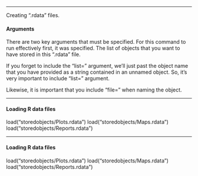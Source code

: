 ------------------------------------------------

Creating ".rdata" files.


#### Arguments 

There are two key arguments that must be specified. 
For this command to run effectively first, it was specified. The list of objects that you want to have stored in this ".rdata" file.

If you forget to include the "list=" argument, we'll just past the object name that you have provided as a string contained in an unnamed object. 
So, it's very important to include "list=" argument.

Likewise, it is important that you include "file=" when naming the object. 


------------------------------

#### Loading R data files

load("storedobjects/Plots.rdata")
load("storedobjects/Maps.rdata")
load("storedobjects/Reports.rdata")

------------------------------

#### Loading R data files

load("storedobjects/Plots.rdata")
load("storedobjects/Maps.rdata")
load("storedobjects/Reports.rdata")
